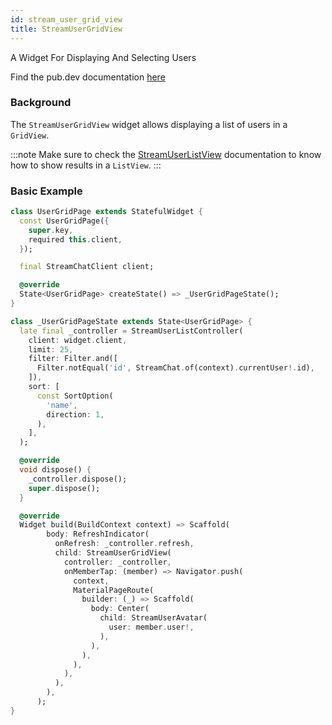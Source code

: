 ```yaml
---
id: stream_user_grid_view
title: StreamUserGridView
---
```


A Widget For Displaying And Selecting Users

Find the pub.dev documentation [here](https://pub.dev/documentation/stream_chat_flutter/latest/stream_chat_flutter/StreamUserGridView-class.html)

### Background

The `StreamUserGridView` widget allows displaying a list of users in a `GridView`.

:::note
Make sure to check the [StreamUserListView](./stream_user_list_view.mdx) documentation to know how to show results in a `ListView`.
:::

### Basic Example

```dart
class UserGridPage extends StatefulWidget {
  const UserGridPage({
    super.key,
    required this.client,
  });

  final StreamChatClient client;

  @override
  State<UserGridPage> createState() => _UserGridPageState();
}

class _UserGridPageState extends State<UserGridPage> {
  late final _controller = StreamUserListController(
    client: widget.client,
    limit: 25,
    filter: Filter.and([
      Filter.notEqual('id', StreamChat.of(context).currentUser!.id),
    ]),
    sort: [
      const SortOption(
        'name',
        direction: 1,
      ),
    ],
  );

  @override
  void dispose() {
    _controller.dispose();
    super.dispose();
  }

  @override
  Widget build(BuildContext context) => Scaffold(
        body: RefreshIndicator(
          onRefresh: _controller.refresh,
          child: StreamUserGridView(
            controller: _controller,
            onMemberTap: (member) => Navigator.push(
              context,
              MaterialPageRoute(
                builder: (_) => Scaffold(
                  body: Center(
                    child: StreamUserAvatar(
                      user: member.user!,
                    ),
                  ),
                ),
              ),
            ),
          ),
        ),
      );
}
```
